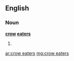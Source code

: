 ==English==

===Noun===
'''[[crow]] [[eat]]ers'''

# {{plural of|[[crow eater]]}}

[[ar:crow eaters]]
[[mg:crow eaters]]
